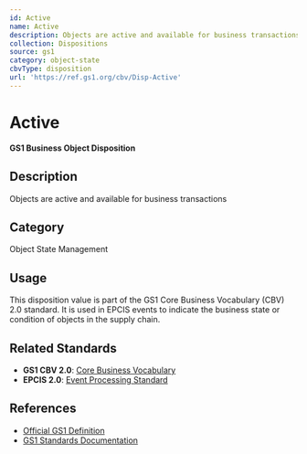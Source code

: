 ```yaml
---
id: Active
name: Active
description: Objects are active and available for business transactions
collection: Dispositions
source: gs1
category: object-state
cbvType: disposition
url: 'https://ref.gs1.org/cbv/Disp-Active'
---
```

# Active

**GS1 Business Object Disposition**

## Description

Objects are active and available for business transactions

## Category

Object State Management

## Usage

This disposition value is part of the GS1 Core Business Vocabulary (CBV) 2.0 standard. It is used in EPCIS events to indicate the business state or condition of objects in the supply chain.

## Related Standards

- **GS1 CBV 2.0**: [Core Business Vocabulary](https://ref.gs1.org/standards/cbv/)
- **EPCIS 2.0**: [Event Processing Standard](https://ref.gs1.org/standards/epcis/)

## References

- [Official GS1 Definition](https://ref.gs1.org/cbv/Disp-Active)
- [GS1 Standards Documentation](https://www.gs1.org/standards)
